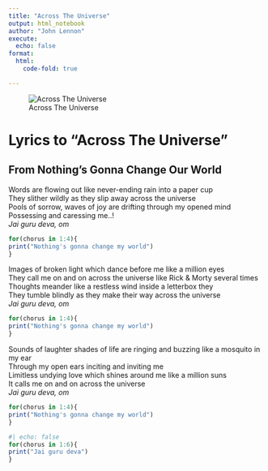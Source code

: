 ```yaml
---
title: "Across The Universe"
output: html_notebook
author: "John Lennon"
execute:
  echo: false
format:
  html:
    code-fold: true

---
```


![Across The Universe](https://townsquare.media/site/295/files/2017/05/Beatles.jpg?w=980&q=75)

# Lyrics to "Across The Universe"

## From Nothing's Gonna Change Our World

Words are flowing out like never-ending rain into a paper cup  
They slither wildly as they slip away across the universe  
Pools of sorrow, waves of joy are drifting through my opened mind  
Possessing and caressing me..!  
*Jai guru deva, om*  

```r
for(chorus in 1:4){
print("Nothing's gonna change my world")
}
```

Images of broken light which dance before me like a million eyes  
They call me on and on across the universe like Rick & Morty several times
Thoughts meander like a restless wind inside a letterbox they  
They tumble blindly as they make their way across the universe  
*Jai guru deva, om*  

```r
for(chorus in 1:4){
print("Nothing's gonna change my world")
}
```

Sounds of laughter shades of life are ringing and buzzing like a mosquito in my ear  
Through my open ears inciting and inviting me  
Limitless undying love which shines around me like a million suns  
It calls me on and on across the universe  
*Jai guru deva, om*  

```r
for(chorus in 1:4){
print("Nothing's gonna change my world")
}
```



```r
#| echo: false
for(chorus in 1:6){
print("Jai guru deva")
}
```


